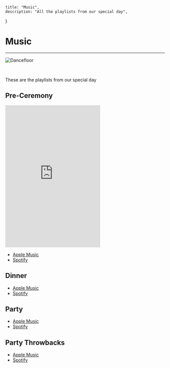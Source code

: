     title: "Music",
    description: "All the playlists from our special day",
}

# Music
---

![Dancefloor](/images/AfterlightImage.jpeg)

<br/>

These are the playlists from our special day

## Pre-Ceremony

<iframe allow="autoplay *; encrypted-media *; fullscreen *; clipboard-write" frameBorder="0" height="450" style={{width:"100%", maxWidth:660, overflow:"hidden", borderRadius:10}} sandbox="allow-forms allow-popups allow-same-origin allow-scripts allow-storage-access-by-user-activation allow-top-navigation-by-user-activation" src="https://embed.music.apple.com/gb/playlist/wedding-pre-ceremony/pl.u-LAevSLAKgg" />

- [Apple Music](https://music.apple.com/gb/playlist/wedding-pre-ceremony/pl.u-LAevSLAKgg)
- [Spotify](#)

## Post-ceremony

// <iframe allow="autoplay *; encrypted-media *; fullscreen *; clipboard-write" frameborder="0" height="450" style="width:100%;max-width:660px;overflow:hidden;border-radius:10px;" sandbox="allow-forms allow-popups allow-same-origin allow-scripts allow-storage-access-by-user-activation allow-top-navigation-by-user-activation" src="https://embed.music.apple.com/gb/playlist/wedding-post-ceremony/pl.u-ZXj1syXGdd"></iframe>

- [Apple Music](https://music.apple.com/gb/playlist/wedding-post-ceremony/pl.u-ZXj1syXGdd)
- [Spotify](#)

## Dinner
- [Apple Music](#)
- [Spotify](#)

## Party
- [Apple Music](#)
- [Spotify](https://open.spotify.com/playlist/2VoOzLIOep0if2xrbgk79o?si=I9gKwd1zSJyVdaMMF6WpDg&pi=e-Butzp2iqQl6N)

## Party Throwbacks
- [Apple Music](#)
- [Spotify](https://open.spotify.com/playlist/17K5SwsIU1ituTeWKJGbff?si=p1dFGO1yTpuRdcfm9k-KLA&pi=e-K09fVTrYQWST)
